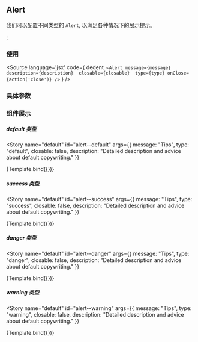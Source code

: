 <!-- Alert Doc -->
## Alert
我们可以配置不同类型的 `Alert`, 以满足各种情况下的展示提示。

<Meta title="Components/Button" component={Alert} />;

### 使用

<Source
  language='jsx'
  code={
    dedent`
      <Alert
      message={message} 
      description={description} 
      closable={closable} 
      type={type}
      onClose={action('close')}
    />`
  }
/>

### 具体参数
<ArgsTable of={Alert} />


### 组件展示

##### default 类型

<Story 
  name="default" 
  id="alert--default" 
  args={{ 
    message: "Tips",
    type: "default",
    closable: false,
    description: "Detailed description and advice about default copywriting." 
  }}
>
{Template.bind({})}
</Story>

##### success 类型

<Story 
  name="default" 
  id="alert--success" 
  args={{ 
    message: "Tips",
    type: "success",
    closable: false,
    description: "Detailed description and advice about default copywriting." 
  }}
>
{Template.bind({})}
</Story>

##### danger 类型

<Story 
  name="default" 
  id="alert--danger" 
  args={{ 
    message: "Tips",
    type: "danger",
    closable: false,
    description: "Detailed description and advice about default copywriting." 
  }}
>
{Template.bind({})}
</Story>

##### warning 类型


<Story 
  name="default" 
  id="alert--warning" 
  args={{ 
    message: "Tips",
    type: "warning",
    closable: false,
    description: "Detailed description and advice about default copywriting." 
  }}
>
{Template.bind({})}
</Story>
